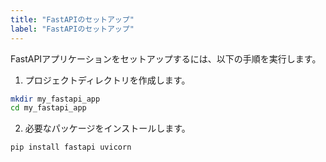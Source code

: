 ```yaml
---
title: "FastAPIのセットアップ"
label: "FastAPIのセットアップ"
---
```


FastAPIアプリケーションをセットアップするには、以下の手順を実行します。

1. プロジェクトディレクトリを作成します。

```bash
mkdir my_fastapi_app
cd my_fastapi_app
```

2. 必要なパッケージをインストールします。

```bash
pip install fastapi uvicorn
```
